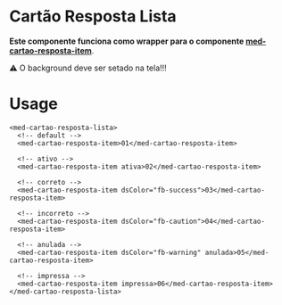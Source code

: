 
<Meta title="Components/Team/Questões/Cartão Resposta Lista/Usage" />

# Cartão Resposta Lista

**Este componente funciona como wrapper para o componente [med-cartao-resposta-item](http://desenv.ordomederi.com/templarios/?path=/story/components-team-cart%C3%A3o-resposta-item-usage--page)**.

⚠️ O background deve ser setado na tela!!!

# Usage

```
<med-cartao-resposta-lista>
  <!-- default -->
  <med-cartao-resposta-item>01</med-cartao-resposta-item>

  <!-- ativo -->
  <med-cartao-resposta-item ativa>02</med-cartao-resposta-item>

  <!-- correto -->
  <med-cartao-resposta-item dsColor="fb-success">03</med-cartao-resposta-item>

  <!-- incorreto -->
  <med-cartao-resposta-item dsColor="fb-caution">04</med-cartao-resposta-item>

  <!-- anulada -->
  <med-cartao-resposta-item dsColor="fb-warning" anulada>05</med-cartao-resposta-item>

  <!-- impressa -->
  <med-cartao-resposta-item impressa>06</med-cartao-resposta-item>
</med-cartao-resposta-lista>
```
